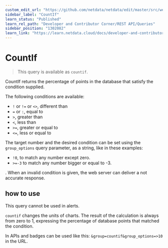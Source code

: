 ```yaml
---
custom_edit_url: "https://github.com/netdata/netdata/edit/master/src/web/api/queries/countif/README.md"
sidebar_label: "CountIf"
learn_status: "Published"
learn_rel_path: "Developer and Contributor Corner/REST API/Queries"
sidebar_position: "1302082"
learn_link: "https://learn.netdata.cloud/docs/developer-and-contributor-corner/rest-api/queries/countif"
---
```


# CountIf

> This query is available as `countif`.

CountIf returns the percentage of points in the database that satisfy the condition supplied.

The following conditions are available:

- `!` or `!=` or `<>`, different than
- `=` or `:`, equal to
- `>`, greater than
- `<`, less than
- `>=`, greater or equal to
- `<=`, less or equal to

The target number and the desired condition can be set using the `group_options` query parameter, as a string, like in these examples:

- `!0`, to match any number except zero.
- `>=-3` to match any number bigger or equal to -3.

. When an invalid condition is given, the web server can deliver a not accurate response.

## how to use

This query cannot be used in alerts.

`countif` changes the units of charts. The result of the calculation is always from zero to 1, expressing the percentage of database points that matched the condition. 

In APIs and badges can be used like this: `&group=countif&group_options=>10` in the URL.


